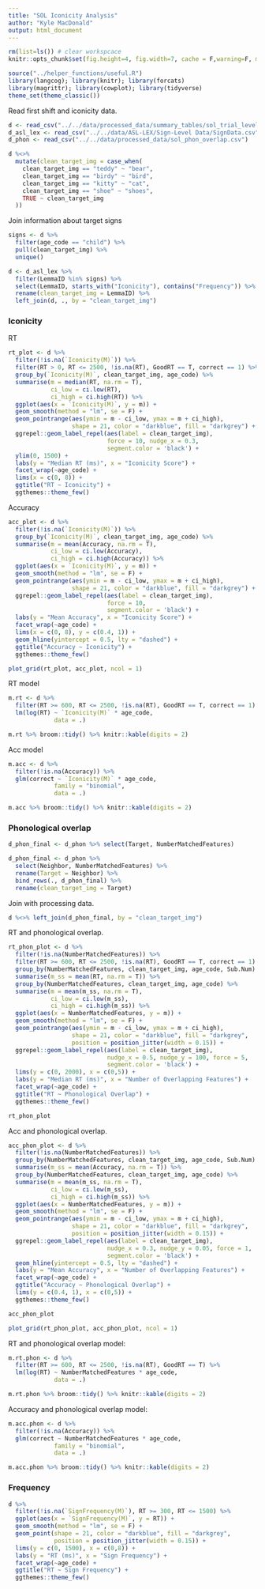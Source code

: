```yaml
---
title: "SOL Iconicity Analysis"
author: "Kyle MacDonald"
output: html_document
---
```


```r
rm(list=ls()) # clear workspcace
knitr::opts_chunk$set(fig.height=4, fig.width=7, cache = F,warning=F, message=F)
```

```r
source("../helper_functions/useful.R")
library(langcog); library(knitr); library(forcats)
library(magrittr); library(cowplot); library(tidyverse) 
theme_set(theme_classic())
```

Read first shift and iconicity data.

```r
d <- read_csv("../../data/processed_data/summary_tables/sol_trial_level_df.csv")
d_asl_lex <- read_csv("../../data/ASL-LEX/Sign-Level Data/SignData.csv")
d_phon <- read_csv("../../data/processed_data/sol_phon_overlap.csv")
```

```r
d %<>% 
  mutate(clean_target_img = case_when(
    clean_target_img == "teddy" ~ "bear",
    clean_target_img == "birdy" ~ "bird",
    clean_target_img == "kitty" ~ "cat",
    clean_target_img == "shoe" ~ "shoes",
    TRUE ~ clean_target_img
  ))
```

Join information about target signs

```r
signs <- d %>% 
  filter(age_code == "child") %>% 
  pull(clean_target_img) %>% 
  unique()
```

```r
d <- d_asl_lex %>% 
  filter(LemmaID %in% signs) %>% 
  select(LemmaID, starts_with("Iconicity"), contains("Frequency")) %>% 
  rename(clean_target_img = LemmaID) %>% 
  left_join(d, ., by = "clean_target_img")
```

### Iconicity 

RT

```r
rt_plot <- d %>% 
  filter(!is.na(`Iconicity(M)`)) %>% 
  filter(RT > 0, RT <= 2500, !is.na(RT), GoodRT == T, correct == 1) %>% 
  group_by(`Iconicity(M)`, clean_target_img, age_code) %>%
  summarise(m = median(RT, na.rm = T),
            ci_low = ci.low(RT),
            ci_high = ci.high(RT)) %>% 
  ggplot(aes(x = `Iconicity(M)`, y = m)) + 
  geom_smooth(method = "lm", se = F) +
  geom_pointrange(aes(ymin = m - ci_low, ymax = m + ci_high),
                  shape = 21, color = "darkblue", fill = "darkgrey") +
  ggrepel::geom_label_repel(aes(label = clean_target_img),
                            force = 10, nudge_x = 0.3,
                            segment.color = 'black') +
  ylim(0, 1500) +
  labs(y = "Median RT (ms)", x = "Iconicity Score") +
  facet_wrap(~age_code) +
  lims(x = c(0, 8)) +
  ggtitle("RT ~ Iconicity") +
  ggthemes::theme_few()
```

Accuracy

```r
acc_plot <- d %>% 
  filter(!is.na(`Iconicity(M)`)) %>% 
  group_by(`Iconicity(M)`, clean_target_img, age_code) %>%
  summarise(m = mean(Accuracy, na.rm = T),
            ci_low = ci.low(Accuracy),
            ci_high = ci.high(Accuracy)) %>% 
  ggplot(aes(x = `Iconicity(M)`, y = m)) + 
  geom_smooth(method = "lm", se = F) +
  geom_pointrange(aes(ymin = m - ci_low, ymax = m + ci_high),
                  shape = 21, color = "darkblue", fill = "darkgrey") +
  ggrepel::geom_label_repel(aes(label = clean_target_img),
                            force = 10,
                            segment.color = 'black') +
  labs(y = "Mean Accuracy", x = "Iconicity Score") +
  facet_wrap(~age_code) +
  lims(x = c(0, 8), y = c(0.4, 1)) +
  geom_hline(yintercept = 0.5, lty = "dashed") +
  ggtitle("Accuracy ~ Iconicity") +
  ggthemes::theme_few()
```

```r
plot_grid(rt_plot, acc_plot, ncol = 1)
```

RT model

```r
m.rt <- d %>% 
  filter(RT >= 600, RT <= 2500, !is.na(RT), GoodRT == T, correct == 1) %>%
  lm(log(RT) ~ `Iconicity(M)` * age_code,
             data = .)

m.rt %>% broom::tidy() %>% knitr::kable(digits = 2)
```

Acc model

```r
m.acc <- d %>% 
  filter(!is.na(Accuracy)) %>%
  glm(correct ~ `Iconicity(M)` * age_code,
             family = "binomial",
             data = .)

m.acc %>% broom::tidy() %>% knitr::kable(digits = 2)
```

### Phonological overlap 

```r
d_phon_final <- d_phon %>% select(Target, NumberMatchedFeatures) 

d_phon_final <- d_phon %>% 
  select(Neighbor, NumberMatchedFeatures) %>% 
  rename(Target = Neighbor) %>% 
  bind_rows(., d_phon_final) %>% 
  rename(clean_target_img = Target)
```

Join with processing data.

```r
d %<>% left_join(d_phon_final, by = "clean_target_img")
```

RT and phonological overlap.

```r
rt_phon_plot <- d %>% 
  filter(!is.na(NumberMatchedFeatures)) %>% 
  filter(RT >= 600, RT <= 2500, !is.na(RT), GoodRT == T, correct == 1) %>% 
  group_by(NumberMatchedFeatures, clean_target_img, age_code, Sub.Num) %>%
  summarise(m_ss = mean(RT, na.rm = T)) %>% 
  group_by(NumberMatchedFeatures, clean_target_img, age_code) %>%
  summarise(m = mean(m_ss, na.rm = T),
            ci_low = ci.low(m_ss),
            ci_high = ci.high(m_ss)) %>% 
  ggplot(aes(x = NumberMatchedFeatures, y = m)) + 
  geom_smooth(method = "lm", se = F) +
  geom_pointrange(aes(ymin = m - ci_low, ymax = m + ci_high), 
                  shape = 21, color = "darkblue", fill = "darkgrey",
                  position = position_jitter(width = 0.15)) +
  ggrepel::geom_label_repel(aes(label = clean_target_img),
                            nudge_x = 0.5, nudge_y = 100, force = 5,
                            segment.color = 'black') +
  lims(y = c(0, 2000), x = c(0,5)) +
  labs(y = "Median RT (ms)", x = "Number of Overlapping Features") +
  facet_wrap(~age_code) +
  ggtitle("RT ~ Phonological Overlap") +
  ggthemes::theme_few()

rt_phon_plot
```

Acc and phonological overlap.

```r
acc_phon_plot <- d %>% 
  filter(!is.na(NumberMatchedFeatures)) %>% 
  group_by(NumberMatchedFeatures, clean_target_img, age_code, Sub.Num) %>%
  summarise(m_ss = mean(Accuracy, na.rm = T)) %>% 
  group_by(NumberMatchedFeatures, clean_target_img, age_code) %>%
  summarise(m = mean(m_ss, na.rm = T),
            ci_low = ci.low(m_ss),
            ci_high = ci.high(m_ss)) %>% 
  ggplot(aes(x = NumberMatchedFeatures, y = m)) +
  geom_smooth(method = "lm", se = F) +
  geom_pointrange(aes(ymin = m - ci_low, ymax = m + ci_high), 
                  shape = 21, color = "darkblue", fill = "darkgrey",
                  position = position_jitter(width = 0.15)) +
  ggrepel::geom_label_repel(aes(label = clean_target_img),
                            nudge_x = 0.3, nudge_y = 0.05, force = 1,
                            segment.color = 'black') +
  geom_hline(yintercept = 0.5, lty = "dashed") +
  labs(y = "Mean Accuracy", x = "Number of Overlapping Features") +
  facet_wrap(~age_code) +
  ggtitle("Accuracy ~ Phonological Overlap") +
  lims(y = c(0.4, 1), x = c(0,5)) +
  ggthemes::theme_few()

acc_phon_plot
```

```r
plot_grid(rt_phon_plot, acc_phon_plot, ncol = 1)
```

RT and phonological overlap model:

```r
m.rt.phon <- d %>% 
  filter(RT >= 600, RT <= 2500, !is.na(RT), GoodRT == T) %>%
  lm(log(RT) ~ NumberMatchedFeatures * age_code, 
             data = .)

m.rt.phon %>% broom::tidy() %>% knitr::kable(digits = 2)
```

Accuracy and phonological overlap model:

```r
m.acc.phon <- d %>% 
  filter(!is.na(Accuracy)) %>%
  glm(correct ~ NumberMatchedFeatures * age_code, 
             family = "binomial",
             data = .)

m.acc.phon %>% broom::tidy() %>% knitr::kable(digits = 2)
```

### Frequency

```r
d %>% 
  filter(!is.na(`SignFrequency(M)`), RT >= 300, RT <= 1500) %>% 
  ggplot(aes(x = `SignFrequency(M)`, y = RT)) + 
  geom_smooth(method = "lm", se = F) +
  geom_point(shape = 21, color = "darkblue", fill = "darkgrey",
             position = position_jitter(width = 0.15)) +
  lims(y = c(0, 1500), x = c(0,8)) +
  labs(y = "RT (ms)", x = "Sign Frequency") +
  facet_wrap(~age_code) +
  ggtitle("RT ~ Sign Frequency") +
  ggthemes::theme_few()
```

